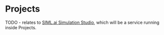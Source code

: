 # Projects

TODO - relates to [SIML.ai Simulation Studio](/simulation-studio/introduction/), which will be a service running inside Projects.